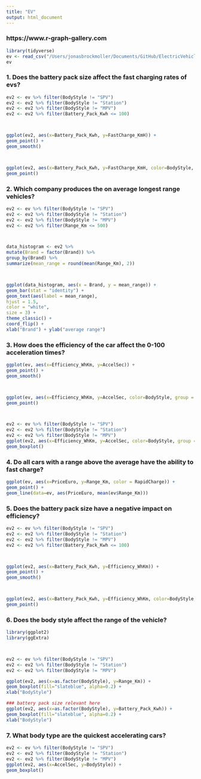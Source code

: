 ```yaml
---
title: "EV"
output: html_document
---
```

### https://www.r-graph-gallery.com
```r
library(tidyverse)
ev <- read_csv("/Users/jonasbrockmoller/Documents/GitHub/ElectricVehiclesEDA/Dataset/ElectricCarData_Clean_Me.csv")
ev
```



### 1. Does the battery pack size affect the fast charging rates of evs?
```r
ev2 <- ev %>% filter(BodyStyle != "SPV")
ev2 <- ev2 %>% filter(BodyStyle != "Station")
ev2 <- ev2 %>% filter(BodyStyle != "MPV")
ev2 <- ev2 %>% filter(Battery_Pack_Kwh <= 100)



ggplot(ev2, aes(x=Battery_Pack_Kwh, y=FastCharge_KmH)) +
geom_point() +
geom_smooth()



ggplot(ev2, aes(x=Battery_Pack_Kwh, y=FastCharge_KmH, color=BodyStyle, group = BodyStyle)) +
geom_point()
```






### 2. Which company produces the on average longest range vehicles?
```r
ev2 <- ev %>% filter(BodyStyle != "SPV")
ev2 <- ev2 %>% filter(BodyStyle != "Station")
ev2 <- ev2 %>% filter(BodyStyle != "MPV")
ev2 <- ev2 %>% filter(Range_Km <= 500)



data_histogram <- ev2 %>%
mutate(Brand = factor(Brand)) %>%
group_by(Brand) %>%
summarize(mean_range = round(mean(Range_Km), 2))



ggplot(data_histogram, aes(x = Brand, y = mean_range)) +
geom_bar(stat = "identity") +
geom_text(aes(label = mean_range),
hjust = 1.5,
color = "white",
size = 3) +
theme_classic() +
coord_flip() +
xlab("Brand") + ylab("average range")
```




### 3. How does the efficiency of the car affect the 0-100 acceleration times?
```r
ggplot(ev, aes(x=Efficiency_WhKm, y=AccelSec)) +
geom_point() +
geom_smooth()



ggplot(ev, aes(x=Efficiency_WhKm, y=AccelSec, color=BodyStyle, group = BodyStyle)) +
geom_point()



ev2 <- ev %>% filter(BodyStyle != "SPV")
ev2 <- ev2 %>% filter(BodyStyle != "Station")
ev2 <- ev2 %>% filter(BodyStyle != "MPV")
ggplot(ev2, aes(x=Efficiency_WhKm, y=AccelSec, color=BodyStyle, group = BodyStyle)) +
geom_boxplot()
```




### 4. Do all cars with a range above the average have the ability to fast charge?
```r
ggplot(ev, aes(x=PriceEuro, y=Range_Km, color = RapidCharge)) +
geom_point() +
geom_line(data=ev, aes(PriceEuro, mean(ev$Range_Km)))
```






### 5. Does the battery pack size have a negative impact on efficiency?
```r
ev2 <- ev %>% filter(BodyStyle != "SPV")
ev2 <- ev2 %>% filter(BodyStyle != "Station")
ev2 <- ev2 %>% filter(BodyStyle != "MPV")
ev2 <- ev2 %>% filter(Battery_Pack_Kwh <= 100)



ggplot(ev2, aes(x=Battery_Pack_Kwh, y=Efficiency_WhKm)) +
geom_point() +
geom_smooth()



ggplot(ev2, aes(x=Battery_Pack_Kwh, y=Efficiency_WhKm, color=BodyStyle, group = BodyStyle)) +
geom_point()
```





### 6. Does the body style affect the range of the vehicle?
```r
library(ggplot2)
library(ggExtra)



ev2 <- ev %>% filter(BodyStyle != "SPV")
ev2 <- ev2 %>% filter(BodyStyle != "Station")
ev2 <- ev2 %>% filter(BodyStyle != "MPV")

ggplot(ev2, aes(x=as.factor(BodyStyle), y=Range_Km)) +
geom_boxplot(fill="slateblue", alpha=0.2) +
xlab("BodyStyle")

### battery pack size relevant here
ggplot(ev2, aes(x=as.factor(BodyStyle), y=Battery_Pack_Kwh)) +
geom_boxplot(fill="slateblue", alpha=0.2) +
xlab("BodyStyle")
```




### 7. What body type are the quickest accelerating cars?
```r
ev2 <- ev %>% filter(BodyStyle != "SPV")
ev2 <- ev2 %>% filter(BodyStyle != "Station")
ev2 <- ev2 %>% filter(BodyStyle != "MPV")
ggplot(ev2, aes(x=AccelSec, y=BodyStyle)) +
geom_boxplot()
```

